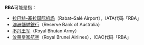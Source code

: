 '''RBA'''可能是指：
* [[拉巴特-塞拉国际机场|拉巴特-塞拉国际机场]]（Rabat–Salé Airport），IATA代码「RBA」
* [[澳洲儲備銀行|澳洲儲備銀行]]（Reserve Bank of Australia）
* [[不丹王军|不丹王军]]（Royal Bhutan Army）
* [[汶莱皇家航空|汶莱皇家航空]]（Royal Brunei Airlines），ICAO代码「RBA」

{{disambig|Cat=三字拉丁字母缩写消歧义}}